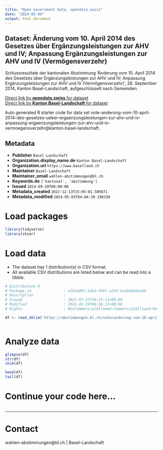 ```yaml
---
title: "Open Government Data, opendata.swiss"
date: "2024-05-04"
output: html_document
---
```


## Dataset: Änderung vom 10. April 2014 des Gesetzes über Ergänzungsleistungen zur AHV und IV; Anpassung Ergänzungsleistungen zur AHV und IV (Vermögensverzehr)

Schlussresultate der kantonalen Abstimmung 'Änderung vom 10. April 2014 des Gesetzes über Ergänzungsleistungen zur AHV und IV; Anpassung Ergänzungsleistungen zur AHV und IV (Vermögensverzehr)', 28. September 2014, Kanton Basel-Landschaft, aufgeschlüsselt nach Gemeinden.

[Direct link by **opendata.swiss** for dataset](https://opendata.swiss/de/dataset/anderung-vom-10-april-2014-des-gesetzes-uber-erganzungsleistungen-zur-ahv-und-iv-anpassung-erga)<br>
[Direct link by **Kanton Basel-Landschaft** for dataset](https://abstimmungen.bl.ch/vote/anderung-vom-10-april-2014-des-gesetzes-ueber-ergaenzungsleistungen-zur-ahv-und-iv-anpassung-ergaenzungsleistungen-zur-ahv-und-iv-vermoegensverzehr/data)

Auto generated R starter code for data set vote-anderung-vom-10-april-2014-des-gesetzes-ueber-ergaenzungsleistungen-zur-ahv-und-iv-anpassung-ergaenzungsleistungen-zur-ahv-und-iv-vermoegensverzehr@kanton-basel-landschaft.

## Metadata

- **Publisher** `Basel-Landschaft`
- **Organization.display_name.de** `Kanton Basel-Landschaft`
- **Organization.url** `https://www.baselland.ch`
- **Maintainer** `Basel-Landschaft`
- **Maintainer_email** `wahlen-abstimmungen@bl.ch`
- **Keywords.de** `['kantonal', 'abstimmung']`
- **Issued** `2014-09-28T00:00:00`
- **Metadata_created** `2022-12-13T15:05:01.509871`
- **Metadata_modified** `2024-05-03T04:04:39.196330`


# Load packages

```r

library(tidyverse)
library(skimr)

```

# Load data

-   The dataset has 1 distribution(s) in CSV format.
-   All available CSV distributions are listed below and can be read into a tibble.

```r

# Distribution 0
# Package_id               : af61e097-2da3-4567-a25d-5a26dd42ea49
# Description              : 
# Issued                   : 2021-07-23T18:37:11+00:00
# Modified                 : 2022-01-19T06:36:13+00:00
# Rights                   : NonCommercialAllowed-CommercialAllowed-ReferenceRequired

df <- read_delim('https://abstimmungen.bl.ch/vote/anderung-vom-10-april-2014-des-gesetzes-ueber-ergaenzungsleistungen-zur-ahv-und-iv-anpassung-ergaenzungsleistungen-zur-ahv-und-iv-vermoegensverzehr/data-csv')



```

# Analyze data

```r

glimpse(df)
str(df)
skim(df)

head(df)
tail(df)

```

# Continue your code here...

```r

```

------------------------------------------------------------------------

# Contact

wahlen-abstimmungen@bl.ch | Basel-Landschaft
